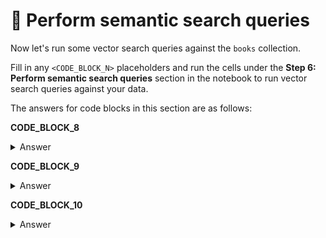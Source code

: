 # 👐 Perform semantic search queries

Now let's run some vector search queries against the `books` collection. 

Fill in any `<CODE_BLOCK_N>` placeholders and run the cells under the **Step 6: Perform semantic search queries** section in the notebook to run vector search queries against your data.

The answers for code blocks in this section are as follows:

**CODE_BLOCK_8**

<details>
<summary>Answer</summary>
<div>

```python
get_embedding(user_query, mode)
```

</div>
</details>

**CODE_BLOCK_9**

<details>
<summary>Answer</summary>
<div>

```json
[
    {
        "$vectorSearch": {
            "index": ATLAS_VECTOR_SEARCH_INDEX_NAME,
            "queryVector": query_embedding,
            "path": "embedding",
            "numCandidates": 50,
            "filter": filter,
            "limit": 5,
        }
    },
    {"$project": {"_id": 0, "title": 1, "score": {"$meta": "vectorSearchScore"}}},
]
```

</div>
</details>

**CODE_BLOCK_10**

<details>
<summary>Answer</summary>
<div>

```python
collection.aggregate(pipeline)
```

</div>
</details>
